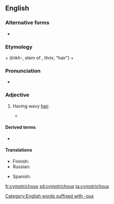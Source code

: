 ==English==
{{was wotd|2012|May|10}}
===Alternative forms===
* {{l/en|cymatotrichous}}

===Etymology===
{{etyl|grc|en}} {{term|κῦμα||tr=kūma|wave|lang=grc}} + {{etyl|grc|en}} {{term||τριχ-|lang=grc}} (''trikh-'', stem of {{term|θρίξ|lang=grc}}, ''thrix'', “hair”) + {{etyl|en|-}} {{term|-ous|lang=en}}

===Pronunciation===
* {{audio-pron|en-us-cymotrichous.ogg|ipa=/saɪˈmɒtɹɨkəs/|lang=en|country=us|dial=Midland American English}}

===Adjective===
{{en-adj|-}}

# {{context|anthropology|lang=en}} Having wavy [[hair]].
#* {{quote-book|title=Man, Volumes 7-8|author=Royal Anthropological Institute of Great Britain and Ireland|url=http://books.google.com/books?id=OVUxAAAAMAAJ&dq=cymotrichous&pg=RA1-PA123#v=onepage&q=cymotrichous&f=false|page=123|passage=The hair is '''cymotrichous''': one had flat wavy hair, in 19 it was very wavy, and in 7 it was markedly curly.|year=1907}}

====Derived terms====
* {{l/en|cymotrichy}}

====Translations====
{{trans-top|having wavy hair}}
* Finnish: {{t+|fi|aaltoileva}}
* Russian: {{t+|ru|кудрявый}}
{{trans-mid}}
* Spanish: {{t-|es|cimótrico|m}}
{{trans-bottom}}

[[Category:English words suffixed with -ous]]

[[fr:cymotrichous]]
[[sd:cymotrichous]]
[[ta:cymotrichous]]